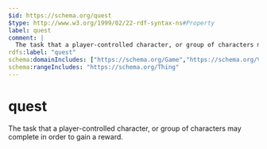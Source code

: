```yaml
---
$id: https://schema.org/quest
$type: http://www.w3.org/1999/02/22-rdf-syntax-ns#Property
label: quest
comment: |
  The task that a player-controlled character, or group of characters may complete in order to gain a reward.
rdfs:label: "quest"
schema:domainIncludes: ["https://schema.org/Game","https://schema.org/VideoGameSeries"]
schema:rangeIncludes: "https://schema.org/Thing"
---
```


# quest

The task that a player-controlled character, or group of characters may complete in order to gain a reward.

